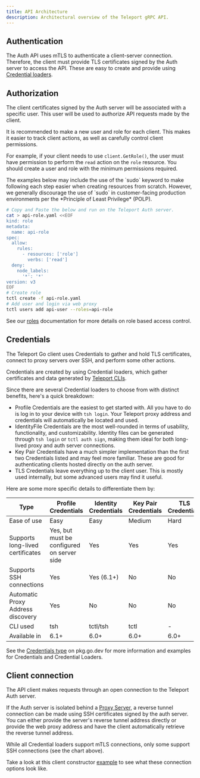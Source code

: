 ```yaml
---
title: API Architecture
description: Architectural overview of the Teleport gRPC API.
---
```


## Authentication

The Auth API uses mTLS to authenticate a client-server connection. Therefore, the client must provide
TLS certificates signed by the Auth server to access the API. These are easy to create and provide using
[Credential loaders](#credentials).

## Authorization

The client certificates signed by the Auth server will be associated with a specific user. This user will
be used to authorize API requests made by the client.

It is recommended to make a new user and role for each client. This makes it easier to track client actions, 
as well as carefully control client permissions.

For example, if your client needs to use `client.GetRole()`, the user must have permission to perform the `read` 
action on the `role` resource. You should create a user and role with the minimum permissions required.

<Admonition type="warning" title="Warning">
  The examples below may include the use of the `sudo` keyword to make following each step easier when creating resources from scratch. However, we generally discourage the use of `sudo` in customer-facing production environments per the *Principle of Least Privilege* (POLP). 
</Admonition>

```bash
# Copy and Paste the below and run on the Teleport Auth server.
cat > api-role.yaml <<EOF
kind: role
metadata:
  name: api-role
spec:
  allow:
    rules:
      - resources: ['role']
        verbs: ['read']
  deny:
    node_labels:
      '*': '*'
version: v3
EOF
# Create role
tctl create -f api-role.yaml
# Add user and login via web proxy
tctl users add api-user --roles=api-role
```

See our [roles](../../access-controls/reference.mdx#roles) documentation for more details
on role based access control.

## Credentials

The Teleport Go client uses Credentials to gather and hold TLS certificates, connect 
to proxy servers over SSH, and perform some other actions.

Credentials are created by using Credential loaders, which gather certificates and data 
generated by [Teleport CLIs](../../cli-docs.mdx).

Since there are several Credential loaders to choose from with distinct benefits, here's a quick breakdown:
 - Profile Credentials are the easiest to get started with. All you have to do is log in to your device with `tsh login`. Your Teleport proxy address and credentials will automatically be located and used.
 - IdentityFile Credentials are the most well-rounded in terms of usability, functionality,
   and customizability. Identity files can be generated through `tsh login` or `tctl auth sign`,
   making them ideal for both long-lived proxy and auth server connections.
 - Key Pair Credentials have a much simpler implementation than the first two Credentials listed and may feel more familiar. These are good for authenticating clients hosted directly on the auth server.
 - TLS Credentials leave everything up to the client user. This is mostly used internally, but some advanced users may find it useful.

Here are some more specific details to differentiate them by:

| Type | Profile Credentials | Identity Credentials | Key Pair Credentials | TLS Credentials |
| - | - | - | - | - | 
| Ease of use | Easy | Easy | Medium | Hard | 
| Supports long-lived certificates | Yes, but must be configured on server side | Yes | Yes | Yes | 
| Supports SSH connections | Yes | Yes (6.1+) | No | No | 
| Automatic Proxy Address discovery | Yes | No | No | No | 
| CLI used | tsh | tctl/tsh | tctl | - | 
| Available in | 6.1+ | 6.0+ | 6.0+ | 6.0+ | 

See the [Credentials type](https://pkg.go.dev/github.com/gravitational/teleport/api/client#Credentials)
on pkg.go.dev for more information and examples for Credentials and Credential Loaders.

## Client connection

The API client makes requests through an open connection to the Teleport Auth server.

If the Auth server is isolated behind a [Proxy Server](../../architecture/proxy.mdx), a reverse
tunnel connection can be made using SSH certificates signed by the auth server. You can either
provide the server's reverse tunnel address directly or provide the web proxy address and have
the client automatically retrieve the reverse tunnel address.

<Admonition type="note">
  While all Credential loaders support mTLS connections, only some support SSH connections (see the chart above).
</Admonition>

Take a look at this client constructor [example](https://pkg.go.dev/github.com/gravitational/teleport/api/client#example-New)
to see what these connection options look like.